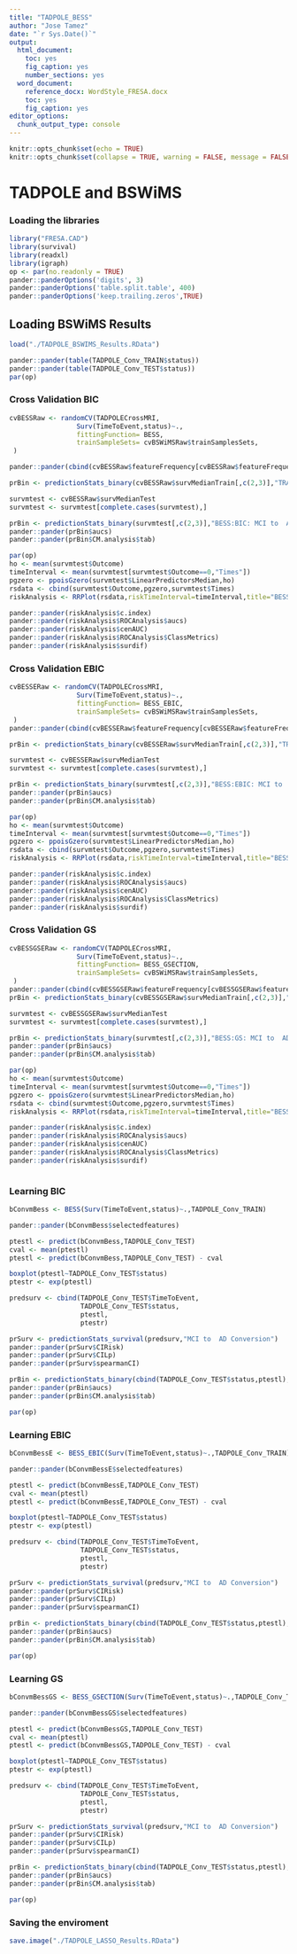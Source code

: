 ```yaml
---
title: "TADPOLE_BESS"
author: "Jose Tamez"
date: "`r Sys.Date()`"
output: 
  html_document: 
    toc: yes
    fig_caption: yes
    number_sections: yes
  word_document: 
    reference_docx: WordStyle_FRESA.docx
    toc: yes
    fig_caption: yes
editor_options:
  chunk_output_type: console
---
```



```r
knitr::opts_chunk$set(echo = TRUE)
knitr::opts_chunk$set(collapse = TRUE, warning = FALSE, message = FALSE,comment = "#>")
```

# TADPOLE and BSWiMS

### Loading the libraries

```r
library("FRESA.CAD")
library(survival)
library(readxl)
library(igraph)
op <- par(no.readonly = TRUE)
pander::panderOptions('digits', 3)
pander::panderOptions('table.split.table', 400)
pander::panderOptions('keep.trailing.zeros',TRUE)

```

## Loading BSWiMS Results

```r

load("./TADPOLE_BSWIMS_Results.RData")

pander::pander(table(TADPOLE_Conv_TRAIN$status))
pander::pander(table(TADPOLE_Conv_TEST$status))
par(op)

```



### Cross Validation BIC

```r

cvBESSRaw <- randomCV(TADPOLECrossMRI,
                 Surv(TimeToEvent,status)~.,
                 fittingFunction= BESS,
                 trainSampleSets= cvBSWiMSRaw$trainSamplesSets,
 )

pander::pander(cbind(cvBESSRaw$featureFrequency[cvBESSRaw$featureFrequency>20]))

prBin <- predictionStats_binary(cvBESSRaw$survMedianTrain[,c(2,3)],"TRAIN: MCI to  AD Conversion")

survmtest <- cvBESSRaw$survMedianTest
survmtest <- survmtest[complete.cases(survmtest),]

prBin <- predictionStats_binary(survmtest[,c(2,3)],"BESS:BIC: MCI to  AD Conversion")
pander::pander(prBin$aucs)
pander::pander(prBin$CM.analysis$tab)

par(op)
ho <- mean(survmtest$Outcome)
timeInterval <- mean(survmtest[survmtest$Outcome==0,"Times"])
pgzero <- ppoisGzero(survmtest$LinearPredictorsMedian,ho)
rsdata <- cbind(survmtest$Outcome,pgzero,survmtest$Times)
riskAnalysis <- RRPlot(rsdata,riskTimeInterval=timeInterval,title="BESS:BIC")

pander::pander(riskAnalysis$c.index)
pander::pander(riskAnalysis$ROCAnalysis$aucs)
pander::pander(riskAnalysis$cenAUC)
pander::pander(riskAnalysis$ROCAnalysis$ClassMetrics)
pander::pander(riskAnalysis$surdif)

```



### Cross Validation EBIC

```r

cvBESSERaw <- randomCV(TADPOLECrossMRI,
                 Surv(TimeToEvent,status)~.,
                 fittingFunction= BESS_EBIC,
                 trainSampleSets= cvBSWiMSRaw$trainSamplesSets,
 )
pander::pander(cbind(cvBESSERaw$featureFrequency[cvBESSERaw$featureFrequency>20]))

prBin <- predictionStats_binary(cvBESSERaw$survMedianTrain[,c(2,3)],"TRAIN: MCI to  AD Conversion")

survmtest <- cvBESSERaw$survMedianTest
survmtest <- survmtest[complete.cases(survmtest),]

prBin <- predictionStats_binary(survmtest[,c(2,3)],"BESS:EBIC: MCI to  AD Conversion")
pander::pander(prBin$aucs)
pander::pander(prBin$CM.analysis$tab)

par(op)
ho <- mean(survmtest$Outcome)
timeInterval <- mean(survmtest[survmtest$Outcome==0,"Times"])
pgzero <- ppoisGzero(survmtest$LinearPredictorsMedian,ho)
rsdata <- cbind(survmtest$Outcome,pgzero,survmtest$Times)
riskAnalysis <- RRPlot(rsdata,riskTimeInterval=timeInterval,title="BESS:EBIC")

pander::pander(riskAnalysis$c.index)
pander::pander(riskAnalysis$ROCAnalysis$aucs)
pander::pander(riskAnalysis$cenAUC)
pander::pander(riskAnalysis$ROCAnalysis$ClassMetrics)
pander::pander(riskAnalysis$surdif)


```

### Cross Validation GS

```r

cvBESSGSERaw <- randomCV(TADPOLECrossMRI,
                 Surv(TimeToEvent,status)~.,
                 fittingFunction= BESS_GSECTION,
                 trainSampleSets= cvBSWiMSRaw$trainSamplesSets,
 )
pander::pander(cbind(cvBESSGSERaw$featureFrequency[cvBESSGSERaw$featureFrequency>20]))
prBin <- predictionStats_binary(cvBESSGSERaw$survMedianTrain[,c(2,3)],"TRAIN: MCI to  AD Conversion")

survmtest <- cvBESSGSERaw$survMedianTest
survmtest <- survmtest[complete.cases(survmtest),]

prBin <- predictionStats_binary(survmtest[,c(2,3)],"BESS:GS: MCI to  AD Conversion")
pander::pander(prBin$aucs)
pander::pander(prBin$CM.analysis$tab)

par(op)
ho <- mean(survmtest$Outcome)
timeInterval <- mean(survmtest[survmtest$Outcome==0,"Times"])
pgzero <- ppoisGzero(survmtest$LinearPredictorsMedian,ho)
rsdata <- cbind(survmtest$Outcome,pgzero,survmtest$Times)
riskAnalysis <- RRPlot(rsdata,riskTimeInterval=timeInterval,title="BESS:GS")

pander::pander(riskAnalysis$c.index)
pander::pander(riskAnalysis$ROCAnalysis$aucs)
pander::pander(riskAnalysis$cenAUC)
pander::pander(riskAnalysis$ROCAnalysis$ClassMetrics)
pander::pander(riskAnalysis$surdif)



```

### Learning BIC

```r
bConvmBess <- BESS(Surv(TimeToEvent,status)~.,TADPOLE_Conv_TRAIN)

pander::pander(bConvmBess$selectedfeatures)

ptestl <- predict(bConvmBess,TADPOLE_Conv_TEST)
cval <- mean(ptestl)
ptestl <- predict(bConvmBess,TADPOLE_Conv_TEST) - cval

boxplot(ptestl~TADPOLE_Conv_TEST$status)
ptestr <- exp(ptestl)

predsurv <- cbind(TADPOLE_Conv_TEST$TimeToEvent,
                  TADPOLE_Conv_TEST$status,
                  ptestl,
                  ptestr)

prSurv <- predictionStats_survival(predsurv,"MCI to  AD Conversion")
pander::pander(prSurv$CIRisk)
pander::pander(prSurv$CILp)
pander::pander(prSurv$spearmanCI)

prBin <- predictionStats_binary(cbind(TADPOLE_Conv_TEST$status,ptestl),"MCI to  AD Conversion")
pander::pander(prBin$aucs)
pander::pander(prBin$CM.analysis$tab)

par(op)

```


### Learning EBIC

```r
bConvmBessE <- BESS_EBIC(Surv(TimeToEvent,status)~.,TADPOLE_Conv_TRAIN)

pander::pander(bConvmBessE$selectedfeatures)

ptestl <- predict(bConvmBessE,TADPOLE_Conv_TEST)
cval <- mean(ptestl)
ptestl <- predict(bConvmBessE,TADPOLE_Conv_TEST) - cval

boxplot(ptestl~TADPOLE_Conv_TEST$status)
ptestr <- exp(ptestl)

predsurv <- cbind(TADPOLE_Conv_TEST$TimeToEvent,
                  TADPOLE_Conv_TEST$status,
                  ptestl,
                  ptestr)

prSurv <- predictionStats_survival(predsurv,"MCI to  AD Conversion")
pander::pander(prSurv$CIRisk)
pander::pander(prSurv$CILp)
pander::pander(prSurv$spearmanCI)

prBin <- predictionStats_binary(cbind(TADPOLE_Conv_TEST$status,ptestl),"MCI to  AD Conversion")
pander::pander(prBin$aucs)
pander::pander(prBin$CM.analysis$tab)

par(op)

```


### Learning GS

```r
bConvmBessGS <- BESS_GSECTION(Surv(TimeToEvent,status)~.,TADPOLE_Conv_TRAIN)

pander::pander(bConvmBessGS$selectedfeatures)

ptestl <- predict(bConvmBessGS,TADPOLE_Conv_TEST)
cval <- mean(ptestl)
ptestl <- predict(bConvmBessGS,TADPOLE_Conv_TEST) - cval

boxplot(ptestl~TADPOLE_Conv_TEST$status)
ptestr <- exp(ptestl)

predsurv <- cbind(TADPOLE_Conv_TEST$TimeToEvent,
                  TADPOLE_Conv_TEST$status,
                  ptestl,
                  ptestr)

prSurv <- predictionStats_survival(predsurv,"MCI to  AD Conversion")
pander::pander(prSurv$CIRisk)
pander::pander(prSurv$CILp)
pander::pander(prSurv$spearmanCI)

prBin <- predictionStats_binary(cbind(TADPOLE_Conv_TEST$status,ptestl),"MCI to  AD Conversion")
pander::pander(prBin$aucs)
pander::pander(prBin$CM.analysis$tab)

par(op)

```


### Saving the enviroment
```r
save.image("./TADPOLE_LASSO_Results.RData")


```

